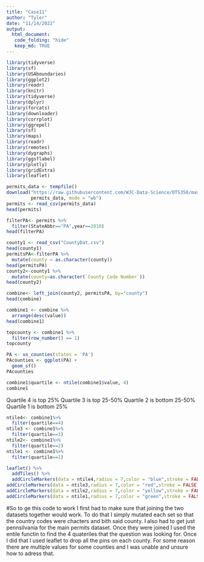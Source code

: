 ```yaml
---
title: "Case11"
author: "Tyler"
date: "11/14/2022"
output: 
  html_document:
   code_folding: "hide"
   keep_md: TRUE
---
```


```r
library(tidyverse)
library(sf)
library(USAboundaries)
library(ggplot2)
library(readr)
library(knitr)
library(tidyverse)
library(dplyr)
library(forcats)
library(downloader)
library(corrplot)
library(ggrepel)
library(sf)
library(maps)
library(readr)
library(remotes)
library(dygraphs)
library(ggsflabel)
library(plotly)
library(gridExtra)
library(leaflet)
```

```r
permits_data <- tempfile()
download("https://raw.githubusercontent.com/WJC-Data-Science/DTS350/master/permits.csv", 
         permits_data, mode = "wb")
permits <- read_csv(permits_data)
head(permits)
```
```r
filterPA<- permits %>%
  filter(StateAbbr=="PA",year==2010)
head(filterPA)
```

```r
county1 <- read_csv("CountyDat.csv")
head(county1)
permitsPA<-filterPA %>%
  mutate(county = as.character(county))
head(permitsPA)
county2<-county1 %>%
  mutate(county=as.character(`County Code Number`))
head(county2)
```

```r
combine<- left_join(county2, permitsPA, by="county")
head(combine)
```




```r
combine1 <- combine %>%
  arrange(desc(value))
head(combine1)
```

```r
topcounty <- combine1 %>%
  filter(row_number() == 1)
topcounty
```


```r
PA <- us_counties(states = 'PA')
PAcounties <- ggplot(PA) +
  geom_sf()
PAcounties
```


```r
combine1$quartile <- ntile(combine1$value, 4)
combine1
```
Quartile 4 is top 25%
Quartile 3 is top 25-50%
Quartile 2 is bottom 25-50%
Quartile 1 is bottom 25%
```r
ntile4<- combine1%>%
  filter(quartile==4)
ntile3 <- combine1%>%
  filter(quartile==3)
ntile2<- combine1%>%
  filter(quartile==2)
ntile1 <- combine1%>%
  filter(quartile==1)
```


```r
leaflet() %>%
  addTiles() %>%
  addCircleMarkers(data = ntile4,radius = 7,color = "blue",stroke = FALSE,fillOpacity = 1,popup = ~county,label = ~value)%>%
addCircleMarkers(data = ntile3,radius = 7,color = "red",stroke = FALSE,fillOpacity = 1,popup = ~county,label = ~value)%>%
addCircleMarkers(data = ntile2,radius = 7,color = "yellow",stroke = FALSE,fillOpacity = 1,popup = ~county,label = ~value)%>%
addCircleMarkers(data = ntile1,radius = 7,color = "green",stroke = FALSE,fillOpacity = 1,popup = ~county,label = ~value)
```

#So to ge this code to work I first had to make sure that joining the two datasets together would work. To do that I simply mutated each set so that the country codes were chacters and bith said county. I also had to get just pennsilvania for the main permits dataset. Once they were joined I used the entile functin to find the 4 quateriles that the question was looking for. Once I did that I used leaflet to drop all the pins on each county. For some reason there are multiple values for some counties and I was unable and unsure how to adress that. 